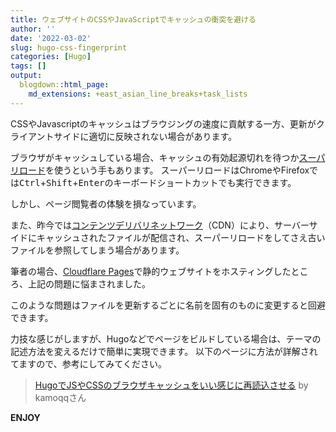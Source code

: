 ```yaml
---
title: ウェブサイトのCSSやJavaScriptでキャッシュの衝突を避ける
author: ''
date: '2022-03-02'
slug: hugo-css-fingerprint
categories: [Hugo]
tags: []
output:
  blogdown::html_page:
    md_extensions: +east_asian_line_breaks+task_lists
---
```


CSSやJavascriptのキャッシュはブラウジングの速度に貢献する一方、更新がクライアントサイドに適切に反映されない場合があります。

ブラウザがキャッシュしている場合、キャッシュの有効起源切れを待つか[スーパリロード](https://dev.classmethod.jp/articles/chrome-super-reload-and-clear-cache-simultaneously/)を使うという手もあります。
スーパーリロードはChromeやFirefoxでは<kbd>Ctrl</kbd>+<kbd>Shift</kbd>+<kbd>Enter</kbd>のキーボードショートカットでも実行できます。

しかし、ページ閲覧者の体験を損なっています。

また、昨今では[コンテンツデリバリネットワーク](https://ja.wikipedia.org/wiki/%E3%82%B3%E3%83%B3%E3%83%86%E3%83%B3%E3%83%84%E3%83%87%E3%83%AA%E3%83%90%E3%83%AA%E3%83%8D%E3%83%83%E3%83%88%E3%83%AF%E3%83%BC%E3%82%AF)（CDN）により、サーバーサイドにキャッシュされたファイルが配信され、スーパーリロードをしてさえ古いファイルを参照してしまう場合があります。

筆者の場合、[Cloudflare Pages](https://pages.cloudflare.com/)で静的ウェブサイトをホスティングしたところ、上記の問題に悩まされました。

このような問題はファイルを更新するごとに名前を固有のものに変更すると回避できます。

力技な感じがしますが、Hugoなどでページをビルドしている場合は、テーマの記述方法を変えるだけで簡単に実現できます。
以下のページに方法が詳解されてますので、参考にしてみてください。

> [HugoでJSやCSSのブラウザキャッシュをいい感じに再読込させる](https://kamoqq.info/post/hugo-asset-fingerprinting/) by kamoqqさん

**ENJOY**
